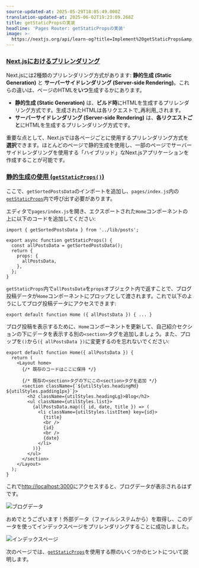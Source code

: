 ```yaml
---
source-updated-at: 2025-05-29T18:05:49.000Z
translation-updated-at: 2025-06-02T19:23:09.268Z
title: getStaticPropsの実装
headline: 'Pages Router: getStaticPropsの実装'
image: >-
  https://nextjs.org/api/learn-og?title=Implement%20getStaticProps&amp;chapter=25
---
```


### [Next.jsにおけるプリレンダリング](#pre-rendering-in-nextjs)

Next.jsには2種類のプリレンダリング方式があります: **静的生成 (Static Generation)** と **サーバーサイドレンダリング (Server-side Rendering)**。これらの違いは、ページのHTMLを**いつ**生成するかにあります。

*   **静的生成 (Static Generation)** は、**ビルド時**にHTMLを生成するプリレンダリング方式です。生成されたHTMLは各リクエストで_再利用_されます。
*   **サーバーサイドレンダリング (Server-side Rendering)** は、**各リクエストごと**にHTMLを生成するプリレンダリング方式です。

重要な点として、Next.jsでは各ページごとに使用するプリレンダリング方式を**選択**できます。ほとんどのページで静的生成を使用し、一部のページでサーバーサイドレンダリングを使用する「ハイブリッド」なNext.jsアプリケーションを作成することが可能です。

### [静的生成の使用 (`getStaticProps()`)](#using-static-generation-getstaticprops)

ここで、`getSortedPostsData`のインポートを追加し、`pages/index.js`内の[`getStaticProps`](/docs/basic-features/data-fetching#getstaticprops-static-generation)内で呼び出す必要があります。

エディタで`pages/index.js`を開き、エクスポートされた`Home`コンポーネントの上に以下のコードを追加してください:

```
import { getSortedPostsData } from '../lib/posts';
 
export async function getStaticProps() {
  const allPostsData = getSortedPostsData();
  return {
    props: {
      allPostsData,
    },
  };
}
```

`getStaticProps`内で`allPostsData`を`props`オブジェクト内で返すことで、ブログ投稿データが`Home`コンポーネントにプロップとして渡されます。これで以下のようにしてブログ投稿データにアクセスできます:

```
export default function Home ({ allPostsData }) { ... }
```

ブログ投稿を表示するために、`Home`コンポーネントを更新して、自己紹介セクションの下にデータを表示する別の`<section>`タグを追加しましょう。また、プロップを`()`から`({ allPostsData })`に変更するのを忘れないでください:

```
export default function Home({ allPostsData }) {
  return (
    <Layout home>
      {/* 既存のコードはここに保持 */}
 
      {/* 既存の<section>タグの下にこの<section>タグを追加 */}
      <section className={`${utilStyles.headingMd} ${utilStyles.padding1px}`}>
        <h2 className={utilStyles.headingLg}>Blog</h2>
        <ul className={utilStyles.list}>
          {allPostsData.map(({ id, date, title }) => (
            <li className={utilStyles.listItem} key={id}>
              {title}
              <br />
              {id}
              <br />
              {date}
            </li>
          ))}
        </ul>
      </section>
    </Layout>
  );
}
```

これで[http://localhost:3000](http://localhost:3000)にアクセスすると、ブログデータが表示されるはずです。

![ブログデータ](https://h8DxKfmAPhn8O0p3.public.blob.vercel-storage.com/learn/pages-router/data-fetching/blog-data.png)

おめでとうございます！外部データ（ファイルシステムから）を取得し、このデータを使ってインデックスページをプリレンダリングすることに成功しました。

![インデックスページ](https://h8DxKfmAPhn8O0p3.public.blob.vercel-storage.com/learn/pages-router/data-fetching/index-page.png)

次のページでは、[`getStaticProps`](/docs/basic-features/data-fetching#getstaticprops-static-generation)を使用する際のいくつかのヒントについて説明します。